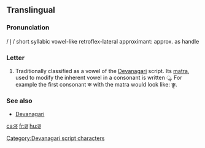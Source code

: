 {{Devanagari character info|hex=90c|name=DEVANAGARI LETTER VOCALIC L|image=[[File:Devanagari li.svg|100px]]}}
==Translingual==

===Pronunciation===
/ l̩ / short syllabic vowel-like retroflex-lateral approximant: approx. as handle

===Letter===
{{head|mul}}

# Traditionally classified as a vowel of the [[Devanagari]] script.  Its [[matra]], used to modify the inherent vowel in a consonant is written  ॢ.  For example the first consonant क with the matra would look like: कॢ.


===See also===
*[[w:Devanagari|Devanagari]]

[[Category:Devanagari script characters]]

[[ca:ऌ]]
[[fr:ऌ]]
[[hu:ऌ]]